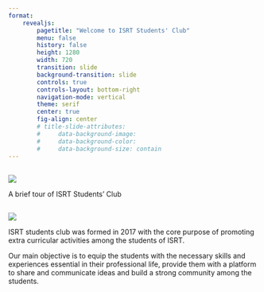 ```yaml
---
format: 
    revealjs:
        pagetitle: "Welcome to ISRT Students' Club"
        menu: false
        history: false
        height: 1280
        width: 720
        transition: slide
        background-transition: slide
        controls: true
        controls-layout: bottom-right
        navigation-mode: vertical
        theme: serif
        center: true
        fig-align: center
        # title-slide-attributes:
        #     data-background-image: 
        #     data-background-color: 
        #     data-background-size: contain
---
```


##

![](images/logo_trans.png)

::: {.center}
A brief tour of ISRT Students' Club
:::

##

![](images/Brotherhood_2.jpg)

ISRT students club was formed in 2017 with the core purpose of promoting extra curricular activities among the students of ISRT.

Our main objective is to equip the students with the necessary skills and experiences essential in their professional life, provide them with a platform to share and communicate ideas and build a strong community among the students.
